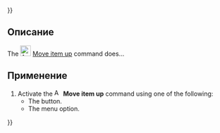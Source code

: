 {{UnfinishedDocu{{#translation:}}}}
<languages/>

{{Docnav/ru
|[[Assembly3_AddOrigin/ru|Add origin]]
|[[Assembly3_MoveItemDown/ru|Move item down]]
|[[Assembly3_Workbench/ru|Assembly3]]
|IconL=Assembly_Add_Origin.svg‎‎
|IconR=Assembly_TreeItemDown.svg‎‎
|IconC=Assembly3_workbench_icon.svg
}}

{{GuiCommand/ru
|Name/ru=Assembly3 MoveItemUp
|Icon=Assembly_TreeItemUp.svg‎‎
|MenuLocation=Assembly3 → Move item up
|Workbenches=[[Assembly3_Workbench/ru|Assembly3]]
}}

<span id="Description"></span>
==Описание==

The [[Image:Assembly_TreeItemUp.svg|24px]] [[Assembly3_MoveItemUp|Move item up]] command does...

<span id="Usage"></span>
==Применение==

# Activate the [[Image:Assembly_TreeItemUp.svg|16px]] '''Move item up''' command using one of the following:
#* The {{Button|[[Image:Assembly_TreeItemUp.svg|16px]] [[Assembly3_MoveItemUp|Move item up]]}} button.
#* The {{MenuCommand|Assembly3 → [[Image:Assembly_TreeItemUp.svg|16px]] Move item up}} menu option.


{{Docnav/ru
|[[Assembly3_AddOrigin/ru|Add origin]]
|[[Assembly3_MoveItemDown/ru|Move item down]]
|[[Assembly3_Workbench/ru|Assembly3]]
|IconL=Assembly_Add_Origin.svg‎‎
|IconR=Assembly_TreeItemDown.svg‎‎
|IconC=Assembly3_workbench_icon.svg
}}
 
{{Userdocnavi{{#translation:}}}}